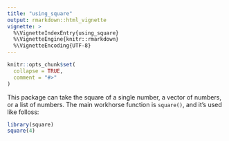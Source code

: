 ```yaml
---
title: "using_square"
output: rmarkdown::html_vignette
vignette: >
  %\VignetteIndexEntry{using_square}
  %\VignetteEngine{knitr::rmarkdown}
  %\VignetteEncoding{UTF-8}
---
```


```r
knitr::opts_chunk$set(
  collapse = TRUE,
  comment = "#>"
)
```

This package can take the square of a single number, a vector of numbers, or a list of numbers. The main workhorse function is `square()`, and it's used like folloss:

```r
library(square)
square(4)
```
